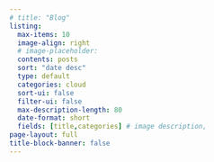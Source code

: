 ```yaml
---
# title: "Blog"
listing:
  max-items: 10
  image-align: right
  # image-placeholder:
  contents: posts
  sort: "date desc"
  type: default
  categories: cloud
  sort-ui: false
  filter-ui: false
  max-description-length: 80
  date-format: short
  fields: [title,categories] # image description,
page-layout: full
title-block-banner: false
---
```

